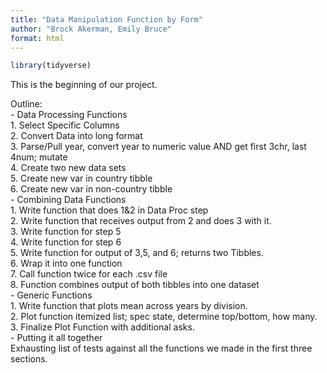 ```yaml
---
title: "Data Manipulation Function by Form"
author: "Brock Akerman, Emily Bruce"
format: html
---
```


```r
library(tidyverse)
```

This is the beginning of our project. 

Outline:\
- Data Processing Functions\
  1. Select Specific Columns\
  2. Convert Data into long format\
  3. Parse/Pull year, convert year to numeric value AND get first 3chr, last 4num; mutate\
  4. Create two new data sets\
  5. Create new var in country tibble\
  6. Create new var in non-country tibble\
- Combining Data Functions\
  1. Write function that does 1&2 in Data Proc step\
  2. Write function that receives output from 2 and does 3 with it.\
  3. Write function for step 5\
  4. Write function for step 6\
  5. Write function for output of 3,5, and 6; returns two Tibbles.\
  6. Wrap it into one function\
  7. Call function twice for each .csv file\
  8. Function combines output of both tibbles into one dataset\
- Generic Functions\
  1. Write function that plots mean across years by division.  \
  2. Plot function itemized list; spec state, determine top/bottom, how many.\
  3. Finalize Plot Function with additional asks.\
- Putting it all together\
  Exhausting list of tests against all the functions we made in the first three sections. \